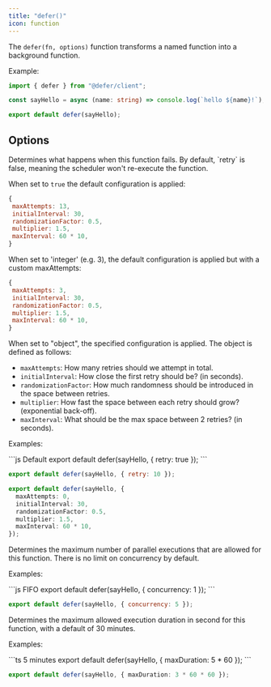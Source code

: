 ```yaml
---
title: "defer()"
icon: function
---
```


The `defer(fn, options)` function transforms a named function into a background
function.

Example:

```ts
import { defer } from "@defer/client";

const sayHello = async (name: string) => console.log(`hello ${name}!`);

export default defer(sayHello);
```

## Options

<ResponseField name="retry" type="boolean | integer | object">
  Determines what happens when this function fails. By default, `retry` is false, meaning the scheduler won't re-execute the function.

When set to `true` the default configuration is applied:

```js
{
 maxAttempts: 13,
 initialInterval: 30,
 randomizationFactor: 0.5,
 multiplier: 1.5,
 maxInterval: 60 * 10,
}
```

When set to 'integer' (e.g. 3), the default configuration is applied but with a
custom maxAttempts:

```js
{
 maxAttempts: 3,
 initialInterval: 30,
 randomizationFactor: 0.5,
 multiplier: 1.5,
 maxInterval: 60 * 10,
}
```

When set to "object", the specified configuration is applied. The object is
defined as follows:

- `maxAttempts`: How many retries should we attempt in total.
- `initialInterval`: How close the first retry should be? (in seconds).
- `randomizationFactor`: How much randomness should be introduced in the space
  between retries.
- `multiplier`: How fast the space between each retry should grow? (exponential
  back-off).
- `maxInterval`: What should be the max space between 2 retries? (in seconds).

Examples:

  <CodeGroup>
  ```js Default
  export default defer(sayHello, { retry: true });
  ```

```js Maximum
export default defer(sayHello, { retry: 10 });
```

```ts Custom
export default defer(sayHello, {
  maxAttempts: 0,
  initialInterval: 30,
  randomizationFactor: 0.5,
  multiplier: 1.5,
  maxInterval: 60 * 10,
});
```

  </CodeGroup>

</ResponseField>
<ResponseField name="concurrency" type="integer">
  Determines the maximum number of parallel executions that are allowed for this function. There is no limit on concurrency by default.

Examples:

  <CodeGroup>
  ```js FIFO
  export default defer(sayHello, { concurrency: 1 });
  ```

```js 5 parallels
export default defer(sayHello, { concurrency: 5 });
```

  </CodeGroup>
</ResponseField>
<ResponseField name="maxDuration" type="integer">
  Determines the maximum allowed execution duration in second for this function, with a default of 30 minutes.

Examples:

  <CodeGroup>
  ```ts 5 minutes
  export default defer(sayHello, { maxDuration: 5 * 60 });
  ```

  ```ts 3 hours
  export default defer(sayHello, { maxDuration: 3 * 60 * 60 });
  ```

  </CodeGroup>
</ResponseField>
